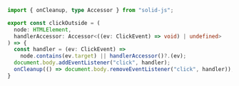 ```ts
import { onCleanup, type Accessor } from "solid-js";

export const clickOutside = (
  node: HTMLElement,
  handlerAccessor: Accessor<((ev: ClickEvent) => void) | undefined>
) => {
  const handler = (ev: ClickEvent) =>
    node.contains(ev.target) || handlerAccessor()?.(ev);
  document.body.addEventListener("click", handler);
  onCleanup(() => document.body.removeEventListener("click", handler));
}
```